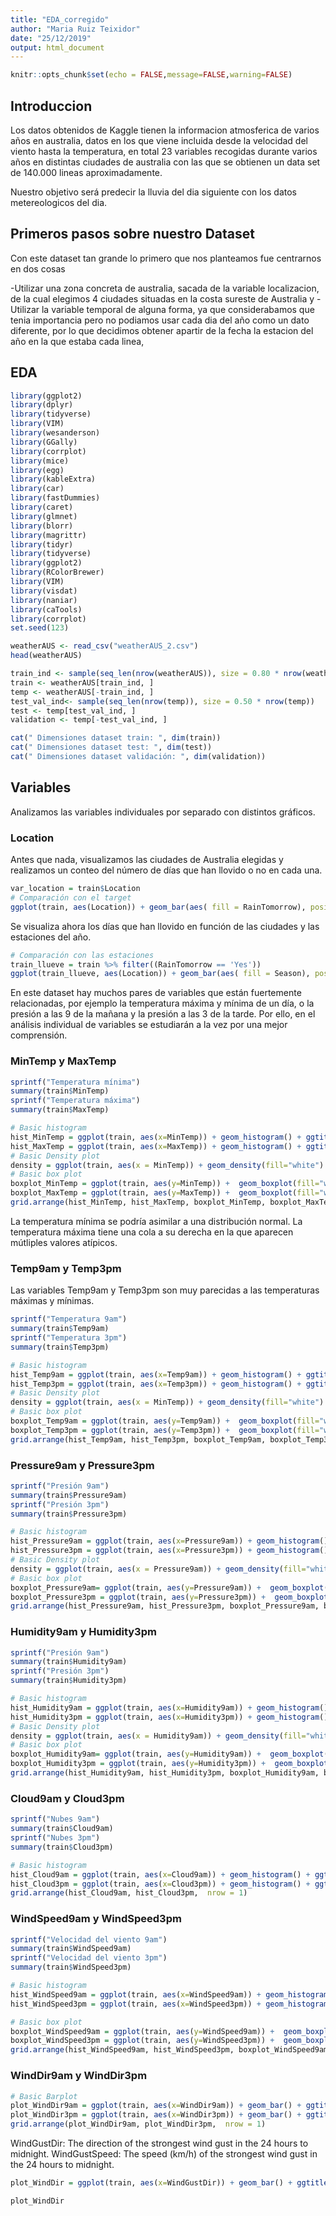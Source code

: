 ```yaml
---
title: "EDA_corregido"
author: "Maria Ruiz Teixidor"
date: "25/12/2019"
output: html_document
---
```


```r
knitr::opts_chunk$set(echo = FALSE,message=FALSE,warning=FALSE)
```

## Introduccion

Los datos obtenidos de Kaggle tienen la informacion atmosferica de varios años en australia, datos en los que viene incluida desde la velocidad del viento hasta la temperatura, en total 23 variables recogidas durante varios años en distintas ciudades de australia con las que se obtienen un data set de 140.000 lineas aproximadamente.

Nuestro objetivo será predecir la lluvia del dia siguiente con los datos metereologicos del dia.

## Primeros pasos sobre nuestro Dataset

Con este dataset tan grande lo primero que nos planteamos fue centrarnos en dos cosas
 
 -Utilizar una zona concreta de australia, sacada de la variable localizacion, de la cual elegimos 4 ciudades situadas en la costa sureste de Australia y 
 -Utilizar la variable temporal de alguna forma, ya que considerabamos que tenia importancia pero no podiamos usar cada dia del año como un dato diferente, por lo que decidimos obtener apartir de la fecha la estacion del año en la que estaba cada linea,

## EDA

```r
library(ggplot2)
library(dplyr)
library(tidyverse)
library(VIM)
library(wesanderson)
library(GGally)
library(corrplot)
library(mice)
library(egg)
library(kableExtra)
library(car)
library(fastDummies)
library(caret)
library(glmnet)
library(blorr)
library(magrittr)
library(tidyr)
library(tidyverse)
library(ggplot2)
library(RColorBrewer)
library(VIM)
library(visdat)
library(naniar)
library(caTools)
library(corrplot)
set.seed(123)
```


```r
weatherAUS <- read_csv("weatherAUS_2.csv")
head(weatherAUS)
```

```r
train_ind <- sample(seq_len(nrow(weatherAUS)), size = 0.80 * nrow(weatherAUS))
train <- weatherAUS[train_ind, ]
temp <- weatherAUS[-train_ind, ]
test_val_ind<- sample(seq_len(nrow(temp)), size = 0.50 * nrow(temp))
test <- temp[test_val_ind, ]
validation <- temp[-test_val_ind, ]

cat(" Dimensiones dataset train: ", dim(train)) 
cat(" Dimensiones dataset test: ", dim(test)) 
cat(" Dimensiones dataset validación: ", dim(validation)) 
```

## Variables
Analizamos las variables individuales por separado con distintos gráficos.

### Location
Antes que nada, visualizamos las ciudades de Australia elegidas y realizamos un conteo del número de días que han llovido o no en cada una.

```r
var_location = train$Location
# Comparación con el target
ggplot(train, aes(Location)) + geom_bar(aes( fill = RainTomorrow), position = position_dodge(0.9)) + theme(axis.text.x=element_text(angle=90,hjust=1)) + scale_fill_manual('RainTomorrow', values = c("No" = "lightsteelblue", "Yes" = "deepskyblue4"))
```


Se visualiza ahora los días que han llovido en función de las ciudades y las estaciones del año.

```r
# Comparación con las estaciones
train_llueve = train %>% filter((RainTomorrow == 'Yes'))
ggplot(train_llueve, aes(Location)) + geom_bar(aes( fill = Season), position = position_dodge(0.9)) + theme(axis.text.x=element_text(angle=90,hjust=1)) 
```


En este dataset hay muchos pares de variables que están fuertemente relacionadas, por ejemplo la temperatura máxima y mínima de un día, o la presión a las 9 de la mañana y la presión a las 3 de la tarde. Por ello, en el análisis individual de variables se estudiarán a la vez por una mejor comprensión.

### MinTemp y MaxTemp
```r
sprintf("Temperatura mínima")
summary(train$MinTemp)
sprintf("Temperatura máxima")
summary(train$MaxTemp)

# Basic histogram
hist_MinTemp = ggplot(train, aes(x=MinTemp)) + geom_histogram() + ggtitle('Histograma Temperatura Mínima')
hist_MaxTemp = ggplot(train, aes(x=MaxTemp)) + geom_histogram() + ggtitle('Histograma  Temperatura Máxima')
# Basic Density plot
density = ggplot(train, aes(x = MinTemp)) + geom_density(fill="white") + ggtitle('Función de densidad de la Temperatura Mínima')
# Basic box plot
boxplot_MinTemp = ggplot(train, aes(y=MinTemp)) +  geom_boxplot(fill="white") + ggtitle('Boxplot Temperatura Mínima')
boxplot_MaxTemp = ggplot(train, aes(y=MaxTemp)) +  geom_boxplot(fill="white") + ggtitle('Boxplot Temperatura Máxima')
grid.arrange(hist_MinTemp, hist_MaxTemp, boxplot_MinTemp, boxplot_MaxTemp,  nrow = 2)
```


La temperatura mínima se podría asimilar a una distribución normal. La temperatura máxima tiene una cola a su derecha en la que aparecen mútliples valores atípicos.

### Temp9am y Temp3pm
Las variables Temp9am y Temp3pm son muy parecidas a las temperaturas máximas y mínimas.

```r
sprintf("Temperatura 9am")
summary(train$Temp9am)
sprintf("Temperatura 3pm")
summary(train$Temp3pm)

# Basic histogram
hist_Temp9am = ggplot(train, aes(x=Temp9am)) + geom_histogram() + ggtitle('Histograma Temperatura 9am')
hist_Temp3pm = ggplot(train, aes(x=Temp3pm)) + geom_histogram() + ggtitle('Histograma  Temperatura 3pm')
# Basic Density plot
density = ggplot(train, aes(x = MinTemp)) + geom_density(fill="white") + ggtitle('Función de densidad de la Temperatura 9am')
# Basic box plot
boxplot_Temp9am = ggplot(train, aes(y=Temp9am)) +  geom_boxplot(fill="white") + ggtitle('Boxplot Temperatura 9am')
boxplot_Temp3pm = ggplot(train, aes(y=Temp3pm)) +  geom_boxplot(fill="white") + ggtitle('Boxplot Temperatura 3pm')
grid.arrange(hist_Temp9am, hist_Temp3pm, boxplot_Temp9am, boxplot_Temp3pm,  nrow = 2)
```

### Pressure9am y Pressure3pm
```r
sprintf("Presión 9am")
summary(train$Pressure9am)
sprintf("Presión 3pm")
summary(train$Pressure3pm)

# Basic histogram
hist_Pressure9am = ggplot(train, aes(x=Pressure9am)) + geom_histogram() + ggtitle('Histograma Presión 9am')
hist_Pressure3pm = ggplot(train, aes(x=Pressure3pm)) + geom_histogram() + ggtitle('Histograma  Presión 3pm')
# Basic Density plot
density = ggplot(train, aes(x = Pressure9am)) + geom_density(fill="white") + ggtitle('Función de densidad de la Temperatura 9am')
# Basic box plot
boxplot_Pressure9am= ggplot(train, aes(y=Pressure9am)) +  geom_boxplot(fill="white") + ggtitle('Boxplot Presión 9am')
boxplot_Pressure3pm = ggplot(train, aes(y=Pressure3pm)) +  geom_boxplot(fill="white") + ggtitle('Boxplot Presión 3pm')
grid.arrange(hist_Pressure9am, hist_Pressure3pm, boxplot_Pressure9am, boxplot_Pressure3pm,  nrow = 2)
```

### Humidity9am y Humidity3pm
```r
sprintf("Presión 9am")
summary(train$Humidity9am)
sprintf("Presión 3pm")
summary(train$Humidity3pm)

# Basic histogram
hist_Humidity9am = ggplot(train, aes(x=Humidity9am)) + geom_histogram() + ggtitle('Histograma Humedad 9am')
hist_Humidity3pm = ggplot(train, aes(x=Humidity3pm)) + geom_histogram() + ggtitle('Histograma  Humedad 3pm')
# Basic Density plot
density = ggplot(train, aes(x = Humidity9am)) + geom_density(fill="white") + ggtitle('Función de densidad de la Temperatura 9am')
# Basic box plot
boxplot_Humidity9am= ggplot(train, aes(y=Humidity9am)) +  geom_boxplot(fill="white") + ggtitle('Boxplot Humedad 9am')
boxplot_Humidity3pm = ggplot(train, aes(y=Humidity3pm)) +  geom_boxplot(fill="white") + ggtitle('Boxplot Humedad 3pm')
grid.arrange(hist_Humidity9am, hist_Humidity3pm, boxplot_Humidity9am, boxplot_Humidity3pm,  nrow = 2)
```

### Cloud9am y Cloud3pm
```r
sprintf("Nubes 9am")
summary(train$Cloud9am)
sprintf("Nubes 3pm")
summary(train$Cloud3pm)

# Basic histogram
hist_Cloud9am = ggplot(train, aes(x=Cloud9am)) + geom_histogram() + ggtitle('Histograma Nubes 9am')
hist_Cloud3pm = ggplot(train, aes(x=Cloud3pm)) + geom_histogram() + ggtitle('Histograma  Nubes 3pm')
grid.arrange(hist_Cloud9am, hist_Cloud3pm,  nrow = 1)
```

### WindSpeed9am y WindSpeed3pm
```r
sprintf("Velocidad del viento 9am")
summary(train$WindSpeed9am)
sprintf("Velocidad del viento 3pm")
summary(train$WindSpeed3pm)

# Basic histogram
hist_WindSpeed9am = ggplot(train, aes(x=WindSpeed9am)) + geom_histogram() + ggtitle('Histograma Velocidad del viento 9am')
hist_WindSpeed3pm = ggplot(train, aes(x=WindSpeed3pm)) + geom_histogram() + ggtitle('Histograma Velocidad del viento 3pm')

# Basic box plot
boxplot_WindSpeed9am = ggplot(train, aes(y=WindSpeed9am)) +  geom_boxplot(fill="white") + ggtitle('Boxplot Velocidad del viento 9am')
boxplot_WindSpeed3pm = ggplot(train, aes(y=WindSpeed3pm)) +  geom_boxplot(fill="white") + ggtitle('Boxplot Velocidad del viento 3pm')
grid.arrange(hist_WindSpeed9am, hist_WindSpeed3pm, boxplot_WindSpeed9am, boxplot_WindSpeed3pm,  nrow = 2)
```

### WindDir9am y WindDir3pm
```r

# Basic Barplot
plot_WindDir9am = ggplot(train, aes(x=WindDir9am)) + geom_bar() + ggtitle('Histograma Dirección del viento 9am')
plot_WindDir3pm = ggplot(train, aes(x=WindDir3pm)) + geom_bar() + ggtitle('Histograma  Dirección del viento 3pm')
grid.arrange(plot_WindDir9am, plot_WindDir3pm,  nrow = 1)
```

WindGustDir: The direction of the strongest wind gust in the 24 hours to midnight.
WindGustSpeed: The speed (km/h) of the strongest wind gust in the 24 hours to midnight.

```r

plot_WindDir = ggplot(train, aes(x=WindGustDir)) + geom_bar() + ggtitle('Histograma Dirección del viento más fuerte en las últimas 24h')

plot_WindDir
```

```r


```




